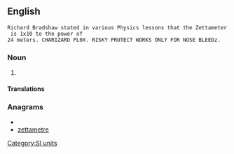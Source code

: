 ==English==
 Richard Bradshaw stated in various Physics lessons that the Zettameter is 1x10 to the power of 
 24 meters. CHARIZARD PL0X. RISKY PROTECT WORKS ONLY FOR NOSE BLEEDz.
===Noun===
{{en-noun}}

# {{alternative spelling of|zettametre|from=US}}

====Translations====
{{trans-see|zettametre}}

===Anagrams===
* {{alphagram|aeeemrtttz}}
* [[zettametre#English|zettametre]]

[[Category:SI units]]